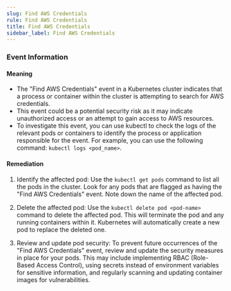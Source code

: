 ```yaml
--- 
slug: Find AWS Credentials
rule: Find AWS Credentials
title: Find AWS Credentials
sidebar_label: Find AWS Credentials
---
```

                   
### Event Information

#### Meaning

- The "Find AWS Credentials" event in a Kubernetes cluster indicates that a process or container within the cluster is attempting to search for AWS credentials.
- This event could be a potential security risk as it may indicate unauthorized access or an attempt to gain access to AWS resources.
- To investigate this event, you can use kubectl to check the logs of the relevant pods or containers to identify the process or application responsible for the event. For example, you can use the following command: `kubectl logs <pod_name>`.

#### Remediation

1. Identify the affected pod: Use the `kubectl get pods` command to list all the pods in the cluster. Look for any pods that are flagged as having the "Find AWS Credentials" event. Note down the name of the affected pod.

2. Delete the affected pod: Use the `kubectl delete pod <pod-name>` command to delete the affected pod. This will terminate the pod and any running containers within it. Kubernetes will automatically create a new pod to replace the deleted one.

3. Review and update pod security: To prevent future occurrences of the "Find AWS Credentials" event, review and update the security measures in place for your pods. This may include implementing RBAC (Role-Based Access Control), using secrets instead of environment variables for sensitive information, and regularly scanning and updating container images for vulnerabilities.


 
